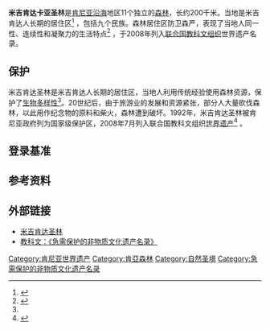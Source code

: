 {{世界遺産概要表
|site_img = File:Kaya-skog.jpg
|site_img_capt = 米吉肯达卡亚圣林
|site_img_width = 275px
|zh_name = 米吉肯达卡亚圣林
|en_name = Sacred Mijikenda Kaya Forests
|fr_name = Forêts sacrées de kayas des Mijikenda
| country = {{KEN}}
| Region = 非洲
|area = 1538 ha
|criterion_c = (3), (5), (6)
|rg_year = 2008年
|ex_rg_year = 
|remarks = 
|url_no = 1231
|map_img =
|map_img_width = 275px
|}}

'''米吉肯达卡亚圣林'''是[[肯尼亚|肯尼亚]][[印度洋|沿海]]地区11个独立的[[森林|森林]]，长约200千米。当地是米吉肯达人长期的居住区<ref>{{cite web|title=2008年全球新增27处世界遗产大盘点|url=http://relic.beijingww.com/1530/2008/07/11/229@61359_1.htm|publisher=北京文网|accessdate=2011-06-05|deadurl=yes|archiveurl=https://web.archive.org/web/20110425124834/http://relic.beijingww.com/1530/2008/07/11/229@61359_1.htm|archivedate=2011-04-25}}</ref> ，包括九个民族。森林居住区防卫森严，表现了当地人同一性、连续性和凝聚力的生活特点<ref name="ihchina">{{cite web|title=保护非物质文化遗产委员会将来自八个国家的12项遗产列入|url=http://www.ihchina.cn/inc/fy_detail.jsp?info_id=2593|accessdate=2011-06-05|deadurl=yes|archiveurl=https://web.archive.org/web/20130425073351/http://www.ihchina.cn/inc/fy_detail.jsp?info_id=2593|archivedate=2013-04-25}}</ref> ，于2008年列入[[联合国教科文组织|联合国教科文组织]]世界遗产名录。

== 保护 ==
米吉肯达圣林是米吉肯达人长期的居住区，当地人利用传统经验使用森林资源，保护了[[生物多样性|生物多样性]]<ref name="ihchina"/>。20世纪后，由于旅游业的发展和资源紧张，部分人大量砍伐森林，以此用作纪念物的原料和柴火，森林遭到破坏。1992年，米吉肯达圣林被肯尼亚政府列为国家级保护区，2008年7月列入联合国教科文组织[[世界遗产|世界遗产]]<ref>{{cite web|title=肯尼亚米基肯达卡亚圣林|url=http://yichan.cnair.com/1003/|accessdate=2011-06-05}}</ref> 。

== 登录基准 ==
{{世界遗产基准|3|5|6}}

== 参考资料 ==
{{reflist}}

== 外部链接 ==
*[https://web.archive.org/web/20090212170257/http://www.guwh.com/c/c1104.htm 米吉肯达圣林]
*[http://2fwww.chinafolklore.org/web/index.php?Page=2&NewsID=6097 教科文：《急需保护的非物质文化遗产名录》]{{dead link|date=2018年4月 |bot=InternetArchiveBot |fix-attempted=yes }}

{{肯尼亚世界遗产}}

{{DEFAULTSORT:Kaya, Mijikenda}}
[[Category:肯尼亚世界遗产|Category:肯尼亚世界遗产]]
[[Category:肯亞森林|Category:肯亞森林]]
[[Category:自然圣境|Category:自然圣境]]
[[Category:急需保护的非物质文化遗产名录|Category:急需保护的非物质文化遗产名录]]